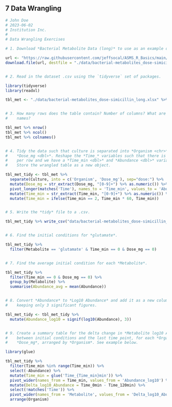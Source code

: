 ## **7** Data Wrangling {-}

```r
# John Doe
# 2023-06-02
# Institution Inc.
#
# Data Wrangling Exercises

# 1. Download *Bacterial Metabolite Data (long)* to use as an example data file.

url <- "https://raw.githubusercontent.com/jeffsocal/ASMS_R_Basics/main/data/bacterial-metabolites_dose-simicillin_long.csv"
download.file(url, destfile = "./data/bacterial-metabolites_dose-simicillin_long.csv")


# 2. Read in the dataset .csv using the `tidyverse` set of packages.

library(tidyverse)
library(readxl)

tbl_met <- "./data/bacterial-metabolites_dose-simicillin_long.xlsx" %>% read_xlsx()


# 3. How many rows does the table contain? Number of columns? What are the column 
#    names?

tbl_met %>% nrow()
tbl_met %>% ncol()
tbl_met %>% colnames()


# 4. Tidy the data such that culture is separated into *Organism <chr>* and 
#    *Dose_mg <dbl>*. Reshape the *Time_* variables such that there is one 
#    per row and we have a *Time_min <dbl>* and *Abundance <dbl>* variable. 
#    Store the wrangled table as a new object.

tbl_met_tidy <- tbl_met %>% 
  separate(Culture, into = c('Organism', 'Dose_mg'), sep="dose:") %>%
  mutate(Dose_mg = str_extract(Dose_mg, "[0-9]+") %>% as.numeric()) %>%
  pivot_longer(matches('Time'), names_to = 'Time_min', values_to = 'Abundance') %>%
  mutate(Time_min = str_extract(Time_min, "[0-9]+") %>% as.numeric()) %>%
  mutate(Time_min = ifelse(Time_min == 2, Time_min * 60, Time_min))


# 5. Write the *tidy* file to a .csv.

tbl_met_tidy %>% write_csv("data/bacterial-metabolites_dose-simicillin_tidy.csv")


# 6. Find the initial conditions for *glutamate*.

tbl_met_tidy %>% 
  filter(Metabolite == 'glutamate' & Time_min == 0 & Dose_mg == 0)


# 7. Find the average initial condition for each *Metabolite*.

tbl_met_tidy %>% 
  filter(Time_min == 0 & Dose_mg == 0) %>%
  group_by(Metabolite) %>% 
  summarise(Abundance_avg = mean(Abundance))


# 8. Convert *Abundance* to *Log10 Abundance* and add it as a new column, 
#    keeping only 3 significant figures.

tbl_met_tidy <- tbl_met_tidy %>%
  mutate(Abundance_log10 = signif(log10(Abundance), 3))


# 9. Create a summary table for the delta change in *Metabolite log10 Abundance*
#    between initial conditions and the last time point, for each *Organism* and
#    *Dose_mg*, arranged by *Organism*. See example below.

library(glue)

tbl_met_tidy %>%
  filter(Time_min %in% range(Time_min)) %>%
  select(-Abundance) %>%
  mutate(Time_min = glue('Time_{Time_min}min')) %>%
  pivot_wider(names_from = Time_min, values_from = 'Abundance_log10') %>%
  mutate(Delta_log10_Abundance = Time_0min - Time_120min) %>%
  select(!matches('Time')) %>%
  pivot_wider(names_from = 'Metabolite', values_from = 'Delta_log10_Abundance') %>%
  arrange(Organism)

```